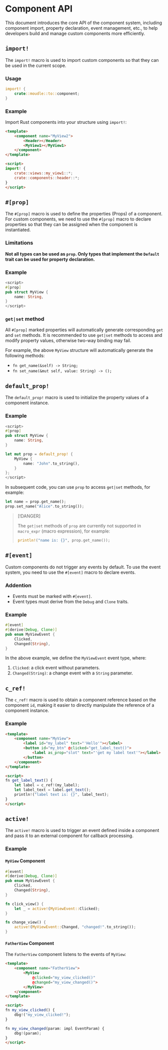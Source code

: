 # Component API

This document introduces the core API of the component system, including component import, property declaration, event management, etc., to help developers build and manage custom components more efficiently.

## `import!`

The `import!` macro is used to import custom components so that they can be used in the current scope.

### Usage

```rust
import! {
    crate::moudle::to::component;
}
```

### Example

Import Rust components into your structure using `import!`:

```html
<template>
    <component name="MyView2">
        <Header></Header>
        <MyView1></MyView1>
    </component>
</template>

<script>
import! {
    crate::views::my_view1::*;
    crate::components::header::*;
}
</script>
```

## `#[prop]`

The `#[prop]` macro is used to define the properties (Props) of a component. For custom components, we need to use the `#[prop]` macro to declare properties so that they can be assigned when the component is instantiated.

### Limitations

**Not all types can be used as `prop`. Only types that implement the `Default` trait can be used for property declaration.**

### Example

```rust
<script>
#[prop]
pub struct MyView {
    name: String,
}
</script>
```

### `get|set` method

All `#[prop]` marked properties will automatically generate corresponding `get` and `set` methods. It is recommended to use `get|set` methods to access and modify property values, otherwise two-way binding may fail.

For example, the above `MyView` structure will automatically generate the following methods:

- `fn get_name(&self) -> String;`
- `fn set_name(&mut self, value: String) -> ();`


## `default_prop!`

The `default_prop!` macro is used to initialize the property values ​​of a component instance.

### Example

```rust {7-11}
<script>
#[prop]
pub struct MyView {
    name: String,
}

let mut prop = default_prop! {
    MyView {
        name: "John".to_string(),
    }
};
</script>
```

In subsequent code, you can use `prop` to access `get|set` methods, for example:

```rust
let name = prop.get_name();
prop.set_name("Alice".to_string());
```

> [!DANGER]
>
> The `get|set` methods of `prop` are currently not supported in `macro_expr` (macro expression), for example:
>
> ```rust
> println!("name is: {}", prop.get_name());
> ```


## `#[event]`

Custom components do not trigger any events by default. To use the event system, you need to use the `#[event]` macro to declare events.

### Addention

- Events must be marked with `#[event]`.
- Event types must derive from the `Debug` and `Clone` traits.

### Example

```rust
#[event]
#[derive(Debug, Clone)]
pub enum MyViewEvent {
    Clicked,
    Changed(String),
}
```

In the above example, we define the `MyViewEvent` event type, where:

1. `Clicked`: a click event without parameters.
2. `Changed(String)`: a change event with a `String` parameter.

## `c_ref!`

The `c_ref!` macro is used to obtain a component reference based on the component `id`, making it easier to directly manipulate the reference of a component instance.

### Example

```html
<template>
    <component name="MyView">
        <label id="my_label" text="'Hello'"></label>
        <button id="my_btn" @clicked="get_label_text()">
            <label as_prop="slot" text="'get my label text'"></label>
        </button>
    </component>
</template>

<script>
fn get_label_text() {
    let label = c_ref!(my_label);
    let label_text = label.get_text();
    println!("label text is: {}", label_text);
}
</script>
```

## `active!`

The `active!` macro is used to trigger an event defined inside a component and pass it to an external component for callback processing.

### Example

#### `MyView` Component

```rust
#[event]
#[derive(Debug, Clone)]
pub enum MyViewEvent {
    Clicked,
    Changed(String),
}

fn click_view() {
    let _ = active!(MyViewEvent::Clicked);
}

fn change_view() {
    active!(MyViewEvent::Changed, "changed!".to_string());
}
```

#### `FatherView` Component

The `FatherView` component listens to the events of `MyView`:

```html
<template>
    <component name="FatherView">
        <MyView 
            @clicked="my_view_clicked()" 
            @changed="my_view_changed()">
        </MyView>
    </component>
</template>

<script>
fn my_view_clicked() {
    dbg!("my_view_clicked!");
}

fn my_view_changed(param: impl EventParam) {
    dbg!(param);
}
</script>
```

